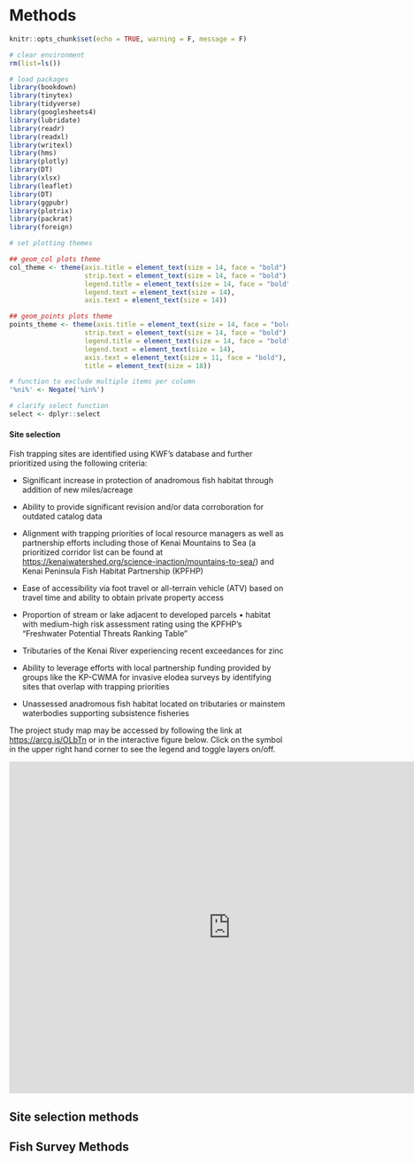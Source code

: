 # Methods

```r
knitr::opts_chunk$set(echo = TRUE, warning = F, message = F)

# clear environment
rm(list=ls())

# load packages
library(bookdown)
library(tinytex)
library(tidyverse)
library(googlesheets4)
library(lubridate)
library(readr)
library(readxl)
library(writexl)
library(hms)
library(plotly)
library(DT)
library(xlsx)
library(leaflet)
library(DT)
library(ggpubr)
library(plotrix)
library(packrat)
library(foreign)

# set plotting themes

## geom_col plots theme
col_theme <- theme(axis.title = element_text(size = 14, face = "bold"),
                   strip.text = element_text(size = 14, face = "bold"),
                   legend.title = element_text(size = 14, face = "bold"),
                   legend.text = element_text(size = 14),
                   axis.text = element_text(size = 14))

## geom_points plots theme
points_theme <- theme(axis.title = element_text(size = 14, face = "bold"),
                   strip.text = element_text(size = 14, face = "bold"),
                   legend.title = element_text(size = 14, face = "bold"),
                   legend.text = element_text(size = 14),
                   axis.text = element_text(size = 11, face = "bold"),
                   title = element_text(size = 18))

# function to exclude multiple items per column
'%ni%' <- Negate('%in%')

# clarify select function
select <- dplyr::select
```

#### Site selection

Fish trapping sites are identified using KWF's database and further prioritized using the following criteria:

-   Significant increase in protection of anadromous fish habitat through addition of new miles/acreage

-   Ability to provide significant revision and/or data corroboration for outdated catalog data

-   Alignment with trapping priorities of local resource managers as well as partnership efforts including those of Kenai Mountains to Sea (a prioritized corridor list can be found at <https://kenaiwatershed.org/science-inaction/mountains-to-sea/>) and Kenai Peninsula Fish Habitat Partnership (KPFHP)

-   Ease of accessibility via foot travel or all-terrain vehicle (ATV) based on travel time and ability to obtain private property access

-   Proportion of stream or lake adjacent to developed parcels • habitat with medium-high risk assessment rating using the KPFHP's "Freshwater Potential Threats Ranking Table"

-   Tributaries of the Kenai River experiencing recent exceedances for zinc

-   Ability to leverage efforts with local partnership funding provided by groups like the KP-CWMA for invasive elodea surveys by identifying sites that overlap with trapping priorities

-   Unassessed anadromous fish habitat located on tributaries or mainstem waterbodies supporting subsistence fisheries



The project study map may be accessed by following the link at <https://arcg.is/OLbTn> or in the interactive figure below. Click on the symbol in the upper right hand corner to see the legend and toggle layers on/off.


<iframe width="800" height="600" frameborder="0" scrolling="no" allowfullscreen src="https://arcg.is/Kji4r">



Prior to minnow trap deployment, we obtained all necessary permits from ADF&G including the Aquatic Resource Permit (ARP). As required by the ARP, the ADF&G local Area Management Biologist (AMB) was notified of trapping locations and timeframes before going into the field. We also obtained landowner permission for access to sites. Finally, trapping efforts for each day were strategically chosen based on proximity of sites so as to reduce drive and personnel time. 

#### Fish capture method
We used commercial salmon eggs will be as bait and placed them in perforated 2-4 oz Whirl-Paks in order to prevent egg consumption by fish. We labeled traps with KWF contact information using brightly colored flagging tape. At the trapping location, we collected site photos and recorded the following will be recorded on a datasheet: field technician initials, GPS coordinates of trap deployment site(s), and site drawings with pertinent notes regarding fish habitat. We used a minimum of one baited minnow trap, fully submerged in a discrete location, and properly secured to ensure retrieval. We recorded the date and time of deployment. While not exceeding 24 hours, we generally allowed traps to soak overnight. Upon trap retrieval, we recorded the date and time and the trap's contents will be transferred into a bucket of water. We identified each fish to lowest feasible taxa and life stage. We recorded disposition; and in some cases recorded fork length to the nearest millimeter along with photos of identifying features. When completed, we placed fish in a recovery bucket. Once all fish recuperated successfully, we released them near the original trap location. We monitored data throughout the summer for unitended mortalities, and were prepared to cease sampling and contact the area management biologist should \>10% unintended collection mortality occur. We entered all data into the Aquatic Resource Permit spreadsheet provided by the ADF&G and will submit with a written report to ADF&G at the conclusion of each permit year.

These data will then be utilized to submit nominations for the inclusion of new miles or acres of fish habitat to the AWC as well as revision or corroboration of fish presence.



</iframe>

## Site selection methods

## Fish Survey Methods
